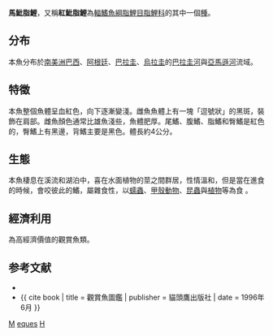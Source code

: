 {{Speciesbox 
| taxon = Hyphessobrycon eques
| image = Hyphessobrycon eques.jpg
| status = NE
| status_system = IUCN3.1
| authority =  Steindachner, 1882
| synonyms = *''Cheirodon eques''<br /><small>Steindachner, 1882</small>
*''Chirodon eques''<br /><small> Steindachner, 1882</small>
*''Hemigrammus melasopterus''<br /><small>Eigenmann & Kennedy, 1903</small>
*''Hemigrammus serpae''<br /><small>Durbin, 1908</small>
*''Hyphessobrycon callistus''<br /><small>Boulenger, 1900</small>
*''Hyphessobrycon serpae''<br /><small>Durbin, 1908</small>
*''Megalamphodus eques''<br /><small>Steindachner, 1882</small>
*''Tetragonopterus callistus''<br /><small>Boulenger, 1900</small>
}}
'''馬魮脂鯉'''，又稱'''紅魮脂鯉'''為[[輻鰭魚綱|輻鰭魚綱]][[脂鯉目|脂鯉目]][[脂鯉科|脂鯉科]]的其中一個[[種|種]]。

==分布==
本魚分布於[[南美洲|南美洲]][[巴西|巴西]]、[[阿根廷|阿根廷]]、[[巴拉圭|巴拉圭]]、[[烏拉圭|烏拉圭]]的[[巴拉圭河|巴拉圭河]]與[[亞馬遜河|亞馬遜河]]流域。

==特徵==
本魚整個魚體呈血紅色，向下逐漸變淺。雌魚魚體上有一塊「逗號狀」的黑斑，裝飾在肩部。雌魚顏色通常比雄魚淺些，魚體肥厚。尾鰭、腹鰭、脂鰭和臀鰭是紅色的，臀鰭上有黑邊，背鰭主要是黑色。體長約4公分。

==生態==
本魚棲息在溪流和湖泊中，喜在水面植物的莖之間群居，性情溫和，但是當在進食的時候，會咬彼此的鰭，屬雜食性，以[[蠕蟲|蠕蟲]]、[[甲殼動物|甲殼動物]]、[[昆蟲|昆蟲]]與[[植物|植物]]等為食 。

==經濟利用==
為高經濟價值的觀賞魚類。

==参考文献==
{{refbegin}}
*{{FishBase_species|genus=Hyphessobrycon|species=eques|year=2011|month=12}}
*{{ cite book | title = 觀賞魚圖鑑 | publisher = 貓頭鷹出版社 | date = 1996年6月 }}
{{refend}}
{{Taxonbar|from=Q629430}}

[[Category:觀賞魚|M]]
[[Category:魮脂鯉屬|eques]]
[[Category:1882年描述的鱼类|H]]
